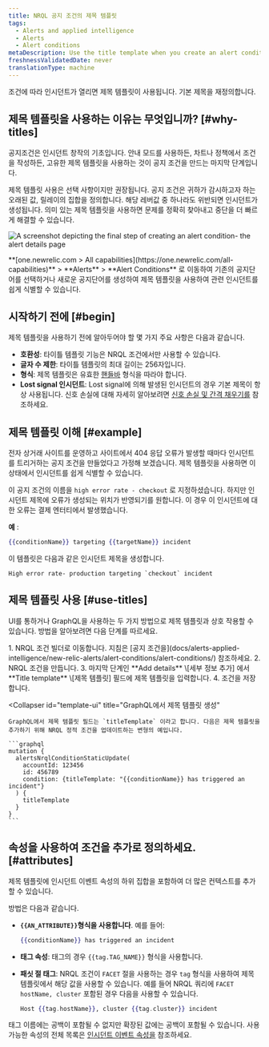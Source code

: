 ```yaml
---
title: NRQL 공지 조건의 제목 템플릿
tags:
  - Alerts and applied intelligence
  - Alerts
  - Alert conditions
metaDescription: Use the title template when you create an alert condition so you can easily identify related incidents.
freshnessValidatedDate: never
translationType: machine
---
```


조건에 따라 인시던트가 열리면 제목 템플릿이 사용됩니다. 기본 제목을 재정의합니다.

## 제목 템플릿을 사용하는 이유는 무엇입니까? [#why-titles]

공지조건은 인시던트 창작의 기초입니다. 안내 모드를 사용하든, 차트나 정책에서 조건을 작성하든, 고유한 제목 템플릿을 사용하는 것이 공지 조건을 만드는 마지막 단계입니다.

제목 템플릿 사용은 선택 사항이지만 권장됩니다. 공지 조건은 귀하가 감시하고자 하는 오래된 값, 릴레이의 집합을 정의합니다. 해당 레버값 중 하나라도 위반되면 인시던트가 생성됩니다. 의미 있는 제목 템플릿을 사용하면 문제를 정확히 찾아내고 중단을 더 빠르게 해결할 수 있습니다.

<img
  title="alert details page"
  alt="A screenshot depicting the final step of creating an alert condition- the alert details page"
  src="/images/alerts_screenshot-crop_adding-alert-details-to-an-alert-condition.webp"
/>

<figcaption>
  <DNT>**[one.newrelic.com > All capabilities](https://one.newrelic.com/all-capabilities)**</DNT> > <DNT>**Alerts** </DNT>> <DNT>**Alert Conditions**</DNT> 로 이동하여 기존의 공지단어를 선택하거나 새로운 공지단어를 생성하여 제목 템플릿을 사용하여 관련 인시던트를 쉽게 식별할 수 있습니다.
</figcaption>

## 시작하기 전에 [#begin]

제목 템플릿을 사용하기 전에 알아두어야 할 몇 가지 주요 사항은 다음과 같습니다.

* **호환성**: 타이틀 템플릿 기능은 NRQL 조건에서만 사용할 수 있습니다.
* **글자 수 제한**: 타이틀 템플릿의 최대 길이는 256자입니다.
* **형식**: 제목 템플릿은 유효한 [핸들바](https://handlebarsjs.com/guide/) 형식을 따라야 합니다.
* **Lost signal 인시던트**: Lost signal에 의해 발생된 인시던트의 경우 기본 제목이 항상 사용됩니다. 신호 손실에 대해 자세히 알아보려면 [신호 손실 및 간격 채우기를](/docs/apis/nerdgraph/examples/nerdgraph-api-loss-signal-gap-filling/) 참조하세요.

## 제목 템플릿 이해 [#example]

전자 상거래 사이트를 운영하고 사이트에서 404 응답 오류가 발생할 때마다 인시던트를 트리거하는 공지 조건을 만들었다고 가정해 보겠습니다. 제목 템플릿을 사용하면 이 상태에서 인시던트를 쉽게 식별할 수 있습니다.

이 공지 조건의 이름을 `high error rate - checkout` 로 지정하셨습니다. 하지만 인시던트 제목에 오류가 생성되는 위치가 반영되기를 원합니다. 이 경우 이 인시던트에 대한 오류는 결제 엔터티에서 발생했습니다.

**예** :

```handlebars
{{conditionName}} targeting {{targetName}} incident
```

이 템플릿은 다음과 같은 인시던트 제목을 생성합니다.

```
High error rate- production targeting `checkout` incident
```

## 제목 템플릿 사용 [#use-titles]

UI를 통하거나 GraphQL을 사용하는 두 가지 방법으로 제목 템플릿과 상호 작용할 수 있습니다. 방법을 알아보려면 다음 단계를 따르세요.

<CollapserGroup>
  <Collapser
    id="template-ui"
    title="UI에서 제목 템플릿 만들기"
  >
    1. NRQL 조건 빌더로 이동합니다. 지침은 [공지 조건을](docs/alerts-applied-intelligence/new-relic-alerts/alert-conditions/alert-conditions/) 참조하세요.
    2. NRQL 조건을 만듭니다.
    3. 마지막 단계인 **Add details** \[세부 정보 추가] 에서 **Title template** \[제목 템플릿] 필드에 제목 템플릿을 입력합니다.
    4. 조건을 저장합니다.
  </Collapser>

  <Collapser
    id="template-ui"
    title="GraphQL에서 제목 템플릿 생성"
  >
    GraphQL에서 제목 템플릿 필드는 `titleTemplate` 이라고 합니다. 다음은 제목 템플릿을 추가하기 위해 NRQL 정적 조건을 업데이트하는 변형의 예입니다.

    ```graphql
    mutation {
      alertsNrqlConditionStaticUpdate(
        accountId: 123456
        id: 456789
        condition: {titleTemplate: "{{conditionName}} has triggered an incident"}
      ) {
        titleTemplate
      }
    }
    ```
  </Collapser>
</CollapserGroup>

## 속성을 사용하여 조건을 추가로 정의하세요. [#attributes]

제목 템플릿에 인시던트 이벤트 속성의 하위 집합을 포함하여 더 많은 컨텍스트를 추가할 수 있습니다.

방법은 다음과 같습니다.

* **`{{AN_ATTRIBUTE}}`형식을 사용합니다**. 예를 들어:

  ```handlebars
  {{conditionName}} has triggered an incident
  ```

* **태그 속성**: 태그의 경우 `{{tag.TAG_NAME}}` 형식을 사용합니다.

* **패싯 절 태그**: NRQL 조건이 `FACET` 절을 사용하는 경우 `tag` 형식을 사용하여 제목 템플릿에서 해당 값을 사용할 수 있습니다. 예를 들어 NRQL 쿼리에 `FACET hostName, cluster` 포함된 경우 다음을 사용할 수 있습니다.

  ```handlebars
  Host {{tag.hostName}}, cluster {{tag.cluster}} incident
  ```

태그 이름에는 공백이 포함될 수 없지만 확장된 값에는 공백이 포함될 수 있습니다. 사용 가능한 속성의 전체 목록은 [인시던트 이벤트 속성을](/docs/alerts-applied-intelligence/new-relic-alerts/advanced-alerts/understand-technical-concepts/incident-event-attributes) 참조하세요.
